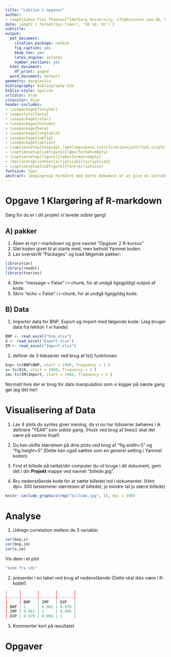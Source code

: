 ```yaml
---
title: "Lektion 2 opgaver"
author:
- \emph{Simon Fløj Thomsen}^[Aalborg University, sft@business.aau.dk, MaMTEP] 
date: \emph{`r format(Sys.time(), '%B %d, %Y')`}
subtitle:   
output:
  pdf_document: 
    citation_package: natbib
    fig_caption: yes
    keep_tex: yes
    latex_engine: xelatex
    number_sections: yes
  html_document:
    df_print: paged
  word_document: default
geometry: margin=1in
bibliography: Bibliography.bib
biblio-style: apalike
urlcolor: blue
citecolor: blue
header-includes:
- \usepackage{fancyhdr}
- \pagestyle{fancy}
- \usepackage{color}
- \usepackage{dcolumn}
- \usepackage{here}
- \usepackage{longtable}
- \usepackage{subfig}
- \usepackage{caption}
- \captionsetup{skip=2pt,labelsep=space,justification=justified,singlelinecheck=off}
- \captionsetup[subfigure]{labelformat=empty}
- \captionsetup[figure]{labelformat=empty}
- \DeclareCaptionFont{scriptsize}{\scriptsize}
- \captionsetup[subfigure]{font=scriptsize}
fontsize: 12pt
abstract: \begingroup Formålet med dette dokument er at give en introduktion til anvendelsen af R-markdown til fremtidige projekter   \endgroup 
---
```




# Opgave 1 Klargøring af R-markdown 

Sørg for du er i dit projekt vi lavede sidste gang!


## A) pakker

1. Åben et nyt r-markdown og give navnet "Opgaver 2 R-kursus" 
2. Slet koden givet til at starte med, men behold Yammel koden. 
3. Lav overskrift "Packages" og load følgende pakker:

```r
library(car)
library(readxl)
library(tseries)
```

4. Skriv "message = False" i r-chunk, for at undgå ligegyldigt output af kode. 
5. Skriv "echo = False" i r-chunk, for at undgå ligegyldig kode. 



## B) Data

1. Importer data for BNP, Export og Import med følgende kode: (Jeg bruger data fra lektion 1 vi havde)

```r
BNP <- read_excel("bnp.xlsx")
X <- read_excel("Export.xlsx")
IM <- read_excel("Import.xlsx")
```

2. definer de 3 tidsserier ved brug af ts() funktionen 

```r
bnp= ts(BNP$BNP, start = 1966, frequency = 1 )
x= ts(X$X, start = 1966, frequency = 1 )
im= ts(IM$Import, start = 1966, frequency = 1 )
```


Normalt hvis der er brug for data manipulation som vi kigger på næste gang gør jeg det her!


# Visualisering af Data

1. Lav 4 plots du syntes giver mening, da vi nu har tidsserier behøves i ik definere "YEAR" som sidste gang. (Husk ved brug af lines() skal det være på samme linje!)
2. Du kan skifte størrelsen på dine plots ved brug af "fig.width=5" og "fig.height=5" (Dette kan også sættes som en generel setting i Yammel koden)

3. Find et billede på nettet/din computer du vil bruge i dit dokument, gem det i din **Projekt** mappe ved navnet "billede.jpg".
4. Bru nedenstående kode for at sætte billedet ind i dokumentet. (Hint: dpi= 300 bestemmer størrlesen af billedet, jo mindre tal jo større billede)

```r
knitr::include_graphics(rep("billede.jpg", 1), dpi = 300)
```

# Analyse


1. Udregn correlation mellem de 3 variable:

```r
cor(bnp,x)
cor(bnp,im)
cor(x,im)

```

Vis dem i et plot

```r
"kode fra sds"
```


2. presenter i en tabel ved brug af nedenstående (Dette skal ikke være i R-kode!)


```r
|     |       |       |       |
|-----|-------|-------|-------|
|     | BNP   | IMP   | EXP   |
| BNP | 1     | 0.962 | 0.979 |
| IMP | 0.962 | 1     | 0.996 |
| EXP | 0.979 | 0.996 | 1     |
```


3. Kommenter kort på resultatet 


# Opgaver


